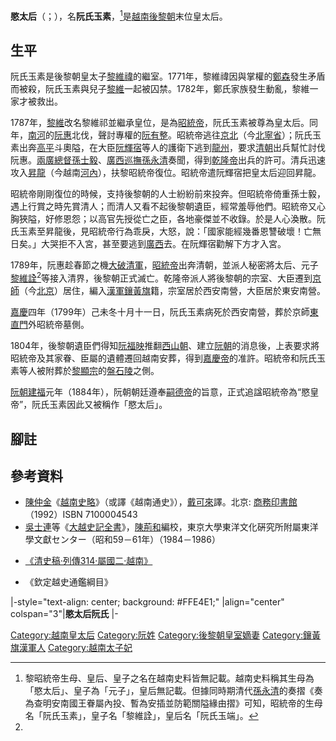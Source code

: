 {{未收錄漢字|{{缺字||27||13px}}|?}}
'''愍太后'''（{{vie|v=Mẫn Thái hậu|hn=愍太后}}；{{bd|？||1799年||catIdx=M愍}}），名'''阮氏玉素'''，<ref name="name">黎昭統帝生母、皇后、皇子之名在越南史料皆無記載。越南史料稱其生母為「愍太后」、皇子為「元子」，皇后無記載。但據同時期清代[[孫永清|孫永清]]的奏摺《奏為查明安南國王眷屬內投、暫為安插並防範關隘緣由摺》可知，昭統帝的生母名「阮氏玉素」，皇子名「黎維詮」，皇后名「阮氏玉端」。</ref>是[[越南|越南]][[後黎朝|後黎朝]]末位皇太后。

==生平==
阮氏玉素是後黎朝皇太子[[黎維禕|黎維禕]]的繼室。1771年，黎維禕因與掌權的[[鄭森_(越南)|鄭森]]發生矛盾而被殺，阮氏玉素與兒子[[昭統帝|黎維]]{{缺字||27|昭統帝}}一起被囚禁。1782年，鄭氏家族發生動亂，黎維{{缺字||27}}一家才被救出。

1787年，[[黎昭統帝|黎維]]{{缺字||27}}改名黎維祁並繼承皇位，是為[[昭統帝|昭統帝]]，阮氏玉素被尊為皇太后。同年，[[南河|南河]]的[[阮惠|阮惠]]北伐，聲討專權的[[阮有整|阮有整]]。昭統帝逃往[[京北|京北]]（今[[北寧省|北寧省]]）；阮氏玉素出奔[[高平省|高平]]斗奧隘，在大臣[[阮輝宿|阮輝宿]]等人的護衛下逃到[[龍州|龍州]]，要求[[清朝|清朝]]出兵幫忙討伐阮惠。[[兩廣總督|兩廣總督]][[孫士毅|孫士毅]]、[[廣西巡撫|廣西巡撫]][[孫永清|孫永清]]奏聞，得到[[乾隆帝|乾隆帝]]出兵的許可。清兵迅速攻入[[昇龍|昇龍]]（今越南[[河內市|河內]]），扶黎昭統帝復位。昭統帝遣阮輝宿把皇太后迎回昇龍。

昭統帝剛剛復位的時候，支持後黎朝的人士紛紛前來投奔。但昭統帝倚重孫士毅，遇上行賞之時先賞清人；而清人又看不起後黎朝遺臣，經常羞辱他們。昭統帝又心胸狹隘，好修恩怨；以高官先授從亡之臣，各地豪傑並不收錄。於是人心渙散。阮氏玉素至昇龍後，見昭統帝行為乖戾，大怒，說：「國家能經幾番恩讐破壞！亡無日矣。」大哭拒不入宮，甚至要逃到[[廣西|廣西]]去。在阮輝宿勸解下方才入宮。

1789年，阮惠趁春節之機[[清軍入越戰爭|大破清軍]]，[[黎昭統帝|昭統帝]]出奔清朝，並派人秘密將太后、元子[[黎維詮|黎維詮]]<ref name="name"/>等接入清界，後黎朝正式滅亡。乾隆帝派人將後黎朝的宗室、大臣遷到[[京師|京師]]（今[[北京|北京]]）居住，編入[[漢軍鑲黃旗|漢軍鑲黃旗]]籍，宗室居於西安南營，大臣居於東安南營。

[[嘉慶|嘉慶]]四年（1799年）己未冬十月十一日，阮氏玉素病死於西安南營，葬於京師[[東直門|東直門]]外昭統帝墓側。

1804年，後黎朝遺臣們得知[[阮福映|阮福映]]推翻[[西山朝|西山朝]]、建立[[阮朝|阮朝]]的消息後，上表要求將昭統帝及其家眷、臣屬的遺體遷回越南安葬，得到[[嘉慶帝|嘉慶帝]]的准許。昭統帝和阮氏玉素等人被附葬於[[黎顯宗|黎顯宗]]的[[盤石陵|盤石陵]]之側。

[[阮朝|阮朝]][[建福_(阮朝)|建福]]元年（1884年），阮朝朝廷遵奉[[嗣德帝|嗣德帝]]的旨意，正式追諡昭統帝為“愍皇帝”，阮氏玉素因此又被稱作「愍太后」。

==腳註==
{{reflist}}
==參考資料==
*[[陳仲金|陳仲金]]《[[越南史略|越南史略]]》（或譯《越南通史》），[[戴可來|戴可來]]譯。北京: [[商務印書館|商務印書館]]（1992）ISBN 7100004543
*[[吳士連|吳士連]]等《[[大越史記全書|大越史記全書]]》，[[陳荊和|陳荊和]]編校，東京大學東洋文化硏究所附屬東洋學文獻センター（昭和59－61年）（1984－1986）
* {{zh-hans}} [http://www.guoxue.com/shibu/24shi/qingshigao/qsgx_527.htm 《清史稿·列傳314·屬國二·越南》] {{Wayback|url=http://www.guoxue.com/shibu/24shi/qingshigao/qsgx_527.htm |date=20111216221436 }}
*《欽定越史通鑑綱目》

{{start box}}
|-style="text-align: center; background: #FFE4E1;"
|align="center" colspan="3"|'''愍太后阮氏'''
|- 
{{s-vacant|無|last=[[陶氏玉柳|柔順太后陶氏]]}}
{{s-title|[[:Category:越南皇太后|越南後黎朝皇太后]]|1787年—1789年}} 
{{s-none|後黎朝滅亡}} 
{{end box}}

{{後黎朝皇后}}

[[Category:越南皇太后|Category:越南皇太后]]
[[Category:阮姓|Category:阮姓]]
[[Category:後黎朝皇室嫡妻|Category:後黎朝皇室嫡妻]]
[[Category:鑲黃旗漢軍人|Category:鑲黃旗漢軍人]]
[[Category:越南太子妃|Category:越南太子妃]]